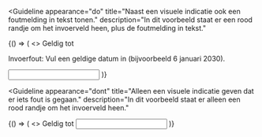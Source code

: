 
<Guideline
  appearance="do"
  title="Naast een visuele indicatie ook een foutmelding in tekst tonen."
  description="In dit voorbeeld staat er een rood randje om het invoerveld heen, plus de foutmelding in tekst."
>
  <Canvas language="html">
    {() => (
      <>
        <label for="passport-validity-1">Geldig tot</label>
        <p id="passport-validity-date-1">Invoerfout: Vul een geldige datum in (bijvoorbeeld 6 januari 2030).</p>
        <input
          id="passport-validity-1"
          aria-invalid="true"
          type="text"
          name="passport-validity-1"
          aria-describedby="description-passport-validity-1"
        />
      </>
    )}
  </Canvas>
</Guideline>

<Guideline
  appearance="dont"
  title="Alleen een visuele indicatie geven dat er iets fout is gegaan."
  description="In dit voorbeeld staat er alleen een rood randje om het invoerveld heen."
>
  <Canvas language="html">
    {() => (
      <>
        <label for="passport-validity-2">Geldig tot</label>
        <input id="passport-validity-2" aria-invalid="true" type="text" name="passport-validity-2" />
      </>
    )}
  </Canvas>
</Guideline>
